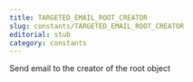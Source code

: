 ```yaml
---
title: TARGETED_EMAIL_ROOT_CREATOR
slug: constants/TARGETED_EMAIL_ROOT_CREATOR
editorial: stub
category: constants
---
```


<LSLConstant
	name="TARGETED_EMAIL_ROOT_CREATOR"
	type="integer"
	value="0x01"
/>

Send email to the creator of the root object
